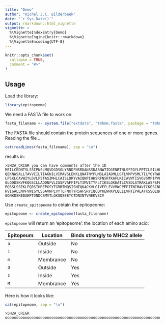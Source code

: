 ```yaml
---
title: "Demo"
author: "Richel J.C. Bilderbeek"
date: "`r Sys.Date()`"
output: rmarkdown::html_vignette
vignette: >
  %\VignetteIndexEntry{Demo}
  %\VignetteEngine{knitr::rmarkdown}
  %\VignetteEncoding{UTF-8}
---
```


```r
knitr::opts_chunk$set(
  collapse = TRUE,
  comment = "#>"
)
```

## Usage

Load the library:

```r
library(epitopeome)
```

We need a FASTA file to work on:

```r
fasta_filename <- system.file("extdata", "tmhmm.fasta", package = "tmhmm")
```

The FASTA file should contain the protein sequences of one or more
genes. Reading the file ...

```r
cat(readLines(fasta_filename), sep = "\n")
```

results in:

```
>5H2A_CRIGR you can have comments after the ID
MEILCEDNTSLSSIPNSLMQVDGDSGLYRNDFNSRDANSSDASNWTIDGENRTNLSFEGYLPPTCLSILHL
QEKNWSALLTAVVIILTIAGNILVIMAVSLEKKLQNATNYFLMSLAIADMLLGFLVMPVSMLTILYGYRWP
LPSKLCAVWIYLDVLFSTASIMHLCAISLDRYVAIQNPIHHSRFNSRTKAFLKIIAVWTISVGVSMPIPVF
GLQDDSKVFKQGSCLLADDNFVLIGSFVAFFIPLTIMVITYFLTIKSLQKEATLCVSDLSTRAKLASFSFL
PQSSLSSEKLFQRSIHREPGSYTGRRTMQSISNEQKACKVLGIVFFLFVVMWCPFFITNIMAVICKESCNE
HVIGALLNVFVWIGYLSSAVNPLVYTLFNKTYRSAFSRYIQCQYKENRKPLQLILVNTIPALAYKSSQLQA
GQNKDSKEDAEPTDNDCSMVTLGKQQSEETCTDNINTVNEKVSCV
```

Use `create_epitopeome` to obtain the epitopeome:

```r
epitopeome <- create_epitopeome(fasta_filename)
```

`epitopeome` will return an 'epitopeome': the location
of each amino acid:

Epitopeum|Location |Binds strongly to MHC2 allele 
---------|---------|-----------------------------
`o`      |Outside  |No
`i`      |Inside   |No
`m`      |Membrance|No
`O`      |Outside  |Yes
`I`      |Inside   |Yes
`M`      |Membrance|Yes

Here is how it looks like:

```r
cat(epitopeome, sep = "\n")
```

```
>5H2A_CRIGR
oooooooooooooooooooooooooooooooooooooooooooooooooooooooooooooooooooooooooooommmmmmmmmmmmmmmmmmmmmmmiiiiiiiIIIIIMMMMMMMMMMMMMMMMMMMMMMMOOOOoooooooooommmmmmmmmmmmmmmmmmmmMMMIIIIIIIIIIIIIIIIiiiimmmmmmmmmmmmmmmmmmmmmmmooooooooooooooooooommmmmmmmmmmmmmmMMMMMMMMIIIIIIIIIIIIiiiiiiiIIIIIIIIIIIIIIIIIIIIIiiiiiiiiiiiiiiiiiiiiiiiiiiiimmmmmmmmmmmmmmmmmmmmmmmooooooooommmmmmmMMMMMMMMMMMMMMMMIIIIIIIIIIIIIIIIIIIIIiiIIIIIIIIIIIIIIIIIIIIiiiiiiiiiiiiiiiiiiiiiiiiiiiiiiiiiiiiiiiiiiiiiiiii
```


